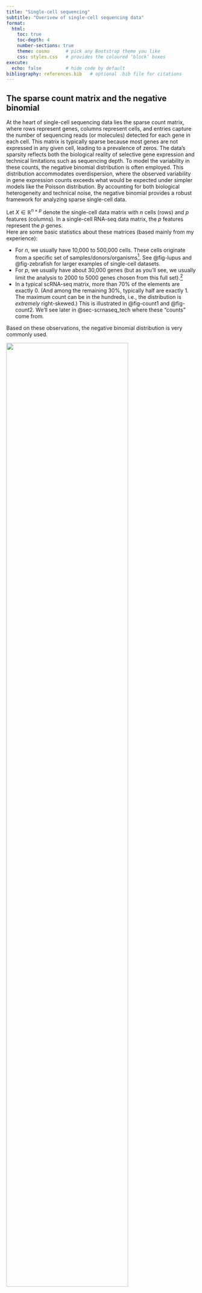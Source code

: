 ```yaml
---
title: "Single-cell sequencing"
subtitle: "Overivew of single-cell sequencing data"
format:
  html:
    toc: true
    toc-depth: 4
    number-sections: true
    theme: cosmo      # pick any Bootstrap theme you like
    css: styles.css   # provides the coloured ‘block’ boxes
execute:
  echo: false         # hide code by default
bibliography: references.bib   # optional .bib file for citations
---
```


## The sparse count matrix and the negative binomial

At the heart of single-cell sequencing data lies the sparse count matrix, where rows represent genes, columns represent cells, and entries capture the number of sequencing reads (or molecules) detected for each gene in each cell. This matrix is typically sparse because most genes are not expressed in any given cell, leading to a prevalence of zeros. The data's sparsity reflects both the biological reality of selective gene expression and technical limitations such as sequencing depth. To model the variability in these counts, the negative binomial distribution is often employed. This distribution accommodates overdispersion, where the observed variability in gene expression counts exceeds what would be expected under simpler models like the Poisson distribution. By accounting for both biological heterogeneity and technical noise, the negative binomial provides a robust framework for analyzing sparse single-cell data.

Let $X \in \mathbb{R}^{n\times p}$ denote the single-cell data matrix with $n$ cells (rows) and $p$ features (columns). In a single-cell RNA-seq data matrix, the $p$ features represent the $p$ genes.\
Here are some basic statistics about these matrices (based mainly from my experience):

-   For $n$, we usually have 10,000 to 500,000 cells. These cells originate from a specific set of samples/donors/organisms[^chapter2_sequencing-1]. See @fig-lupus and @fig-zebrafish for larger examples of single-cell datasets.\
-   For $p$, we usually have about 30,000 genes (but as you'll see, we usually limit the analysis to 2000 to 5000 genes chosen from this full set).[^chapter2_sequencing-2]\
-   In a typical scRNA-seq matrix, more than 70% of the elements are exactly 0. (And among the remaining 30%, typically half are exactly 1. The maximum count can be in the hundreds, i.e., the distribution is *extremely* right-skewed.) This is illustrated in @fig-count1 and @fig-count2. We'll see later in @sec-scrnaseq_tech where these "counts" come from.

[^chapter2_sequencing-1]: You can have a simple hierarchical model in your head -- each human donor contributes one (or more) tissue sample. Each tissue sample contains many cells.

[^chapter2_sequencing-2]: How many genes are there in the human body? This is not a well-defined questions. If you want to only ask about protein-coding genes, there's probably about 24,000 of them [@salzberg2018open]. However, most gene callers (such as CellRanger <https://www.10xgenomics.com/support/software/cell-ranger/latest>, which is what we usually use for 10x single-cell data) also label genes that don't translate. We'll talk about this in @sec-beyond_scrna.

Based on these observations, the negative binomial distribution is very commonly used.

:::: block
::: {layout-ncol="2"}
![](fig/chap2/count.png){width="80%"}

![](fig/chap2/nonzero_hist.png){width="23%"}
:::

Illustration of data from <https://satijalab.org/seurat/articles/pbmc3k_tutorial.html> showing a snippet of the count matrix (left) or percentage of cells with non-zero counts for each gene (right). [@satijalab_tutorial]
::::

The negative binomial (NB) distribution is a widely used model in single-cell RNA-seq analysis due to its ability to handle overdispersion, which is common in gene expression data. Overdispersion occurs when the variance of the data exceeds the mean, a phenomenon that cannot be captured by the Poisson distribution. The NB distribution introduces an additional parameter to model this extra variability, making it more flexible for single-cell data.

Let us focus on the count for cell $i$ and gene $j$, i.e., the value $X_{ij}$. The probability mass function (pmf) of the NB distribution for a random variable ( X\_{ij} ) is given by:

$$
P(X_{ij} = k) = \binom{k + r_j - 1}{k} p_{ij}^r (1 - p_{ij})^k, \quad k = 0, 1, 2, \ldots
$$ {#eq-nb_1}

where $r_j \> 0$ is the dispersion (or “overdispersion”) parameter and $p\_{ij} \in (0, 1)$ is the probability of success. This is the “standard” parameterization, mentioned in <https://en.wikipedia.org/wiki/Negative_binomial_distribution>. This specific parameterization is actually not very commonly used.

Alternatively, the NB distribution is most commonly parameterized in terms of the mean $\mu_{ij}$ and the dispersion parameter $r_j$, which is often preferred in single-cell analysis:

$$
\text{Mean: } \mu_{ij}, \quad \text{Variance: } \mu_{ij} + \frac{\mu_{ij}^2}{r_j} = \mu_{ij}\left(1 + \frac{\mu_{ij}}{r_j}\right).
$$ {#eq-nb_2}

(Compare these relations to the Poisson distribution, where both the mean and variance would be $\mu_{ij}$.)

To relate equation @eq-nb_1 to @eq-nb_2, observe that we can derive,

$$
\mu_{ij} = \frac{r_j (1 - p_{ij})}{p_{ij}}.
$$

We typically use a different overdispersion parameter $r_j$ for each gene $j \in \{1,\ldots,p\}$. Here, $r_j$ controls the degree of overdispersion. When $r_j \to \infty$, the variance approaches the mean, and the NB distribution converges to the Poisson distribution. For single-cell RNA-seq data, the introduction of $r_j$ allows the model to capture both the biological variability between cells and technical noise, making it robust to the sparse and overdispersed nature of gene expression data.

::: block2
**Why would genes even have different overdispersions?** We're assuming in most statistical models that: 1) genes are modeled as a negative binomial random variable, and 2) genes have different overdispersion parameters $r_j$. Why is this reasonable? Is there a biomolecular reason for this?

We draw upon @sarkar2021separating, explaining how the NB distribution is justified (both theoretically and empirically) for scRNA-seq data. After reading this paper, you'll see that the overdispersion originates from the “biological noise” (i.e., the Gamma distribution). This differs from gene to gene because gene expression is subject to many aspects: transcriptomic bursting, the proximity between the gene and the promoter, the mRNA stability and degradation, copy number variation, the cell cycle stage, etc.
:::

#### How do you estimate the overdispersion parameter in practice?

The easiest way is to use `MASS::glm.nb` in R. However, this is very noisy for single-cell data (see @rem-nb_tricky). Since we are estimate one dispersion parameter per gene, many methods use an Empirical Bayes framework to “smooth” the overdispersion parameters [@love2014moderated]. More sophisticated methods (such as SCTransform [@hafemeister2019normalization]) use the Bioconductor R package called `glmGamPoi`. Deep-learning methods simply incorporate estimating the dispersion parameter into the architecture and objective function, see scVI [@lopez2018deep].

Also, note that which we are assuming here that the overdispersion parameter $r_j$ is shared across all the cells for gene $j$, there are methods that also use different overdispersion parameters for different cell populations. See @chen2018umi or the `dispersion` parameter in scVI (see <https://docs.scvi-tools.org/en/stable/api/reference/scvi.model.SCVI.html#scvi.model.SCVI>). In general, using different overdispersion parameters for the same gene across different cell populations is not common, so my suggestion is to: 1) have a diagnostic in mind on how would you know if need to use different overdispersion parameters for the same gene, and then 2) try analyzing the genes where each gene only has one overdispersion parameter and see if you have enough concrete evidence that such a model was too simplistic.

::: block2
**Personal opinion: My preferred parameterization** The formulation @eq-nb_2 by far is the most common way people write the NB distribution. We typically call $r_j$ the "overdispersion" parameter, since the inclusion of $r_j$ in our modeling is typically to denote that there is more variance than a Poisson. I personally don't like it because I find it confusing that a larger $r_j$ denotes a distribution with smaller variance. Hence, I usually write the variance as $\mu_{ij}(1+\alpha_j \mu_{ij})$ (where $\alpha_j = 1/r_j$). This way, $\alpha_j = 0$ is a Poisson distribution. However, even though this makes more sense to me, it's not commonly used. (It's because this parameterization makes it confusing to work with the exponential-family distributions mathematically.)

The main takeaway is to always pay close attention to each paper's NB parameterization. You're looking for the mean-variance relation written somewhere in the paper to ensure you understand the author's notation.
:::

::: {#rem-nb_tricky .block2}
**What makes the negative binomial tricky** Let me use an analogy that is based on the more familiar coin toss. Suppose 30 people each are given a weighted coin where the probability of heads is $10^{-9}$ (basically, it's impossible to get a heads). Everyone coerce and agree to a secret number $N$, and everyone independently flips their own coin $N$ times and records the number of heads. I (the moderator) do not know $N$, but I get to see how many heads each person got during this experiment. My goal is to estimate $N$. What makes this problem very difficult?

If $N$ were 10, or 100, or maybe even 10,000, almost everyone would get 0 heads. That is, we cannot reliably estimate $N$ since the log-likelihood function is very flat. The issue is because count data has a finite resolution — 0 is always the smallest possible value, and 1 is always the second smallest value. Hence, unlike continuous values (which have “infinite resolution” in some sense), non-negative integers “lose” information the smaller the range is.
:::

Returning the negative binomials, consider a simple coding example:

::: block2
```         
set.seed(10)
mu <- 1
true_overdispersion <- 1000
true_size <- mu / (true_overdispersion - 1)
data <- stats::rnbinom(1e5, size = true_size, mu = mu)
overdispersion_vec <- exp(seq(log(1), log(1e7), length.out = 100))
log_likelihood <- sapply(overdispersion_vec, function(overdispersion) {
  size <- mu / (overdispersion - 1)
  sum(dnbinom(data, size = size, mu = mu, log = T))
})
hist(data,
     main = paste("% 0:", round(length(which(data == 0)) / length(data) * 100, 2),
                  "\nEmpirical mean:", round(mean(data), 2),
                  "\nEmpirical variance:", round(var(data), 2))
)
hist(data[data != 0])
plot(log10(overdispersion_vec), log_likelihood)
plot(log10(overdispersion_vec[-c(1:5)]), log_likelihood[-c(1:5)])
```
:::

::: block2
![(Left) Histogram of a dataset where the true mean is 1 and the overdispersion (i.e., $\alpha = 1/r$) is 1000, where almost all the values are 0. Almost 100% of the values are 0 among all 10,000 samples. (Right) The log-likelihood of the overdispersion parameter on the $\log_{10}$ scale.](fig/chap2/negbinom_example.png){#fig-negbinom_example width="100%" fig-align="center"}
:::

### Remembering that these cells come from donors/tissues!

The $n$ cells in our single-cell dataset originate from $m$ tissues/samples/donors/etc. That is, the cells are stratified (or hierarchically organized). Based on your scientific question of interest, this is a consideration you might want your analysis to take into account. In general, each of the $n$ cells in your single-cell dataset will have "metadata" (such as which sample the cell came from). See @fig-lupus and @fig-zebrafish as examples. We will see in @sec-de_cohort on how some methods explicitly take into account this "hierarchical" structure of the data. However, most methods that are intended for cell lines or genetically-controlled scenarios do not focus on this hierarchical structure (since all the cell-lines or organisms are nearly identical).

::: block
![982 individuals, from which roughly 1200 cells were sequenced from each (from the blood) to give rise to roughly $n=1.27$ million cells. [@yazar2022single]](fig/chap2/lupus.png){#fig-lupus width="100%" fig-align="center"}
:::

::: block
![1,223 zebrafish embryos, from which roughly 500 cells were sequenced from each to give rise to roughly $n=1.25$ million cells. [@saunders2023embryo]](fig/chap2/zebrafish.png){#fig-zebrafish width="100%" fig-align="center"}
:::

Typically, you can expect that the cells in a single-cell analysis come from one of three categories:

-   **Cell-lines** (In vitro): Cells grown in controlled laboratory conditions, such as HeLa or HEK293, typically on a petri dish, are commonly used for experiments requiring consistency and ease of manipulation. These cells are ideal for studying specific pathways or drug responses in a simplified system.

-   **Model organisms** (In vivo): Cells derived from model organisms (such as zebrafish, genetically engineered mice, yeast, specific plants, etc.) allow researchers to study conserved biological processes in a controlled, organismal context. These systems often provide genetic and developmental insights that are directly relevant to human biology.

-   **Humans** (In vivo): Cells from human tissues or blood samples provide direct insights into human biology, disease mechanisms, and patient-specific variability. They are often used in translational research to bridge findings from cell lines and model organisms to clinical applications.

Other categories, such as xenografts, organoids, and co-culture systems, also play critical roles in capturing specific aspects of cellular behavior and interactions.

## The role of normalization to adjust for sequencing depth

Normalization is a critical step in the analysis of single-cell sequencing data, addressing the technical variability introduced by differences in sequencing depth across cells. Sequencing depth refers to the total number of reads obtained for each cell, which can vary due to technical factors like library preparation or instrument sensitivity. Without normalization, cells with higher sequencing depth might appear to express more genes simply because of greater read coverage, not biological differences. Normalization methods aim to make gene expression counts comparable across cells by adjusting for these differences, ensuring that downstream analyses reflect true biological variation rather than technical artifacts. This step is foundational for accurate clustering, differential expression analysis, and other interpretative tasks in single-cell studies.

It has been known for a long time that when dealing with count data, proper normalization is foundational to properly doing meaningful inference. See [@risso2014normalization]. As we will see in [Chapter 3](chapter3_rna.qmd), sequencing technologies cannot control how many reads (i.e., "counts") are sequenced from each cell -- this depends on the biochemistry efficency. Also, larger cells typically have more reads (which is itself a confounder) [@maden2023challenges]. We will describe normalization in more detail in @sec-normalization.

## The typical workflow for any sc-seq data

We will now describe the common steps at the start of a single-cell sequencing computational workflow (i.e., the steps that happen after the data has been collected and been aggregated into a matrix). More details about the downstream steps will be discussed in detail in [Chapter 3](chapter3_rna.qmd). See [@luecken2019current; @heumos2023best] for fantastic tutorials on best practices (among many). I'll like to plug my own paper about best practices [@prater2024all].

::: block
![Abridged and typical workflow of a sc-seq dataset. [@luecken2019current]](fig/chap2/workflow.png){#fig-workflow width="100%" fig-align="center"}
:::

For additional reference: See <https://www.sc-best-practices.org/> and <https://www.bigbioinformatics.org/intro-to-scrnaseq>.

### (Optional) Ambient reads

(This step will make more sense once you know a bit about how scRNA-seq data is generated, see [Chapter 3](chapter3_rna.qmd).)

Ambient reads and doublets (see @fig-ambient) are common technical artifacts in single-cell sequencing data that can distort biological interpretations if left unaddressed. Ambient reads arise from background RNA that is captured during sequencing but does not originate from the cell being analyzed. These reads can falsely inflate gene expression levels, particularly for highly abundant transcripts. Detecting and mitigating these artifacts is an optional but valuable step in data preprocessing, as it improves the overall quality and biological relevance of downstream analyses.

::: block
![Cartoon illustrating either ambient RNA or doublets. From <https://www.10xgenomics.com/analysis-guides/introduction-to-ambient-rna-correction>.](fig/chap2/ambient.png){#fig-ambient width="100%" fig-align="center"}
:::

::: block3
**Input/Output.** The input to ambient detection is a count matrix $X\in \mathbb{Z}_+^{n\times p}$ for $n$ cells and $p$ features (i.e., genes), and the output is $X'\in \mathbb{Z}_+^{n'\times p}$ where $X'_{ij} \leq X_{ij}$ for all cell $i$ and feature $j$.
:::

### How to do this in practice

This is not always done in a standard analysis of 10x scRNA-seq data because the CellRanger pipeline does a pretty good job for you already by default. However, for certain finicky biological systems that deviate from the norm, you might purposely *not* use CellRanger's default ambient detection and doublet detection, and instead choose to manually perform your own so that you have more control. In that case, the main ambient RNA detection method I've seen used is SoupX [@young2020soupx].

### Cell filtering (or doublet detection) {#sec-cell_filtering}

Cell filtering is a crucial preprocessing step in single-cell sequencing analysis, aimed at removing low-quality or irrelevant cells to ensure reliable downstream analyses. During the sequencing process, some cells may produce insufficient data due to poor capture efficiency, leading to low gene counts or incomplete profiles. Additionally, some "cells" may actually be empty droplets or doublets. Doublets occur when two cells are captured together in the same droplet or well, leading to mixed gene expression profiles that do not represent any single cell. Filtering typically involves setting thresholds on metrics like the total number of detected genes, the fraction of mitochondrial gene reads (a marker of stressed or dying cells), and overall sequencing depth. By carefully selecting cells that meet quality standards, researchers can reduce noise, improve the robustness of analyses, and focus on biologically meaningful signals. This step helps ensure that the dataset represents a true and interpretable snapshot of cellular diversity.

(Typically, ambient RNA means you're trying to subtract "background" counts from your scRNA-seq matrix. The number of cells remains the same. In contrast, cell filtering is removing cells, typically geared to target cells deemed to be empty droplets or doublets.)

::: block3
**Input/Output.** The input to cell filtering is a count matrix $X\in \mathbb{Z}_+^{n\times p}$ for $n$ cells and $p$ genes, and the output is $X'\in \mathbb{Z}_+^{n'\times p}$ where $n' \leq n$, whose rows are a strict subset of those in $X$.
:::

### How to do this in practice

This is commonly using the `subset` function in R, where we commonly filter based on `nFeature_RNA` (i.e., the number of genes that are expressed in a cell) and `percent.mt` (i.e., the fraction of counts that are originating from mitochondrial genes). The latter is usually computed using `Seurat::PercentageFeatureSet`[^chapter2_sequencing-3]. See @fig-filtering for an illustration. There is no commonly used threshold for these filters, but it typically depends on removing the extreme quantiles in your dataset. If this simple filter isn't sophisticated enough to detect doublets (and you have good biological/technical reasons to suspect doublets, typically due to either the cell isolation or droplet formulation step), the doublet detection method I've seen used is DoubletFinder [@mcginnis2019doubletfinder].

[^chapter2_sequencing-3]: Typically, the feature selection step doesn't use the normalized matrix even though normalization happens before feature selection. See <https://github.com/satijalab/seurat/blob/ece572a/R/preprocessing.R#L3995>. This is because it's preferable to normalize using *all* the reads, even from genes you don't actually include in your analysis.

**Note**: In `Seurat`, the cells are denoted as *columns* and features (such as genes) as *rows*. This is the transpose of the typical statistical notation.

::: block
![The filtering in the Seurat tutorial dataset goes from 2700 cells to 2638 cells. See the tutorial in <https://satijalab.org/seurat/articles/pbmc3k_tutorial.html>.](fig/chap2/filtering.png){#fig-filtering width="100%" fig-align="center"}
:::

We usually filter based on `nFeature_RNA` because cells with too few genes are potentially deemed as empty droplets, and cells with too many genes are potentially deemed as doublets. High percentage of gene expression from mitochondrial genes is typically an indicator of poor sample quality[^chapter2_sequencing-4].

[^chapter2_sequencing-4]: See <https://en.wikipedia.org/wiki/Low-rank_approximation>.

### A brief note on other approaches

See [@xi2021benchmarking] for a benchmarking of doublet detection methods.

### Normalization {#sec-normalization}

Normalization is a key step in single-cell sequencing analysis, designed to adjust raw data so that gene expression measurements are comparable across cells. Variability in sequencing depth and technical artifacts can cause discrepancies in the total number of reads captured per cell, making raw counts unsuitable for direct comparison. Normalization methods address this by scaling or transforming the data to account for these differences, ensuring that observed expression levels more accurately reflect true biological variation. Approaches can range from simple scaling based on total counts to more sophisticated strategies that model the underlying distribution of the data. Normalization not only improves the accuracy of downstream analyses, such as clustering and differential expression, but also enhances the interpretability of results by reducing technical noise.

Typically, the normalization has the following form:

$$
X_{ij} \leftarrow \log\Big(\frac{10,000 \cdot X_{ij}}{\sum_{j'=1}^{p}X_{ij'}}+1
\Big).
$$ {#eq-normalization}

The fraction $X_{ij}/\sum_{j'=1}^{p}X_{ij'}$ allows us to model the *relative proportions* (instead of absolute counts) of gene expression in each cell. The $\log(\cdot)$ is to handle the right-skewed nature of the data (since an entry of $X_{ij}$ is still 0 even after computing the fraction, and taking a fraction doesn't adjust for the skewed nature by itself). The $+1$ is handle the fact that we cannot take $\log(0)$. The only arbitrary thing in the factor of 10,000 -- it's simply for convenience to scale all the values (remember, $\log(AB) = \log(A) + \log(B)$, so essentially, this normalization is shifting all the fractions up by $\log(10,000)$). The number of 10,000 (or sometimes 1 million) became commonplace because we can now interpret the number $10,000 \cdot (X_{ij}/\sum_{j'=1}^{p}X_{ij'})$ as the hypothetical number of counts we would've gotten in cell $i$ for gene $j$ if the sequencing depth of cell $i$ were 10,000.

### How to do this in practice

See the `Seurat::LogNormalize` function, illustrated in @fig-normalize.

::: block
![The normalization step in the Seurat tutorial. See the tutorial in <https://satijalab.org/seurat/articles/pbmc3k_tutorial.html>.](fig/chap2/normalize.png){#fig-normalize width="100%" fig-align="center"}
:::

::: block3
**Input/Output.** The input to normalization is a count matrix $X\in \mathbb{Z}_+^{n\times p}$ for $n$ cells and $p$ features (i.e., genes), and the output is $X'\in \mathbb{R}^{n\times p}$.
:::

### A brief note on other approaches

There's actually a lot of normalization methods since normalizing count data has existed ever since bulk-sequencing. However, three notable mentions are: SCTransform [@hafemeister2019normalization] which uses a NB GLM model to normalize data and GLM-PCA [@townes2019feature] which uses a GLM matrix factorization to adjust for sequencing depth, where both methods use adjust using the observed sequencing depth for each cell. Deep-learning methods like scVI [@lopez2018deep] include the library size as a latent variable to be estimated itself. See [@lause2021analytic; @ahlmann2023comparison] for benchmarkings.

::: block2
**Remark (Personal opinion: The log-transformation and lack of the negative binomial).** It is well documented that this log-normalization is not best -- see [@townes2019feature] and [@hafemeister2019normalization] for in-depth discussions. The issues stem from "discrete-ness" of the log transformation. However, surprisingly, as shown in papers such as [@ahlmann2023comparison], the log-transformation is actually quite robust.
:::

### Feature selection

Feature selection is a critical step in single-cell sequencing analysis that focuses on identifying the most informative genes for downstream analyses. Single-cell datasets often include thousands of genes, many of which may be uninformative due to low variability or consistent expression across all cells. By narrowing the focus to a subset of highly variable genes (HVGs), feature selection reduces noise, enhances computational efficiency, and highlights the genes most likely to drive biological differences. These selected features are used in clustering, dimensionality reduction, and other tasks where capturing meaningful variation is essential. Effective feature selection ensures that the resulting analyses are both interpretable and biologically relevant.

::: block3
**Input/Output.** The input to feature selection is a count matrix $X\in \mathbb{Z}_+^{n\times p}$ for $n$ cells and $p$ features (i.e., genes)[^chapter2_sequencing-5], and the output is $X'\in \mathbb{R}^{n\times p'}$ where $p' \leq p$, whose columns are a strict subset of those in $X$.
:::

[^chapter2_sequencing-5]: Typically, the feature selection step doesn't use the normalized matrix even though normalization happens before feature selection. See <https://github.com/satijalab/seurat/blob/ece572a/R/preprocessing.R#L3995>. This is because it's preferable to normalize using *all* the reads, even from genes you don't actually include in your analysis.

### The standard procedure: Variance Stabilizing Transformation

The `vst` (variance stabilizing transformation) procedure is a commonly used method in single-cell RNA-seq analysis for identifying highly variable genes. It is designed to account for the relationship between a gene's mean expression and its variability, ensuring that variability is measured in a way that is independent of mean expression levels. The procedure involves the following steps:

1.  **Fitting the Mean-Variance Relationship**:

First, the relationship between the log-transformed variance and log-transformed mean of gene expression values is modeled using local polynomial regression, commonly referred to as `loess`. This step captures the expected variance for a given mean expression level. Let $\mu_j$ denote the mean expression of gene $j$ and $\sigma_j^2$ its variance. The `loess` fit provides the expected variance, $\hat{\sigma}_j^2$, as a smooth function of $\log(\mu_j)$.

2.  **Standardizing Gene Expression Values**:

The observed expression values for each gene are then standardized to account for the expected variance: $$
Z_{ij} = \frac{X_{ij} - \mu_j}{\sqrt{\hat{\sigma}_j^2}},
$$ where $X_{ij}$ is the observed expression value for gene $j$ in cell $i$, $\mu_j$ is the observed mean for gene $j$, and $\hat{\sigma}_j^2$ is the expected variance given by the fitted `loess` line. This standardization ensures that variability is measured relative to what is expected for genes with similar mean expression levels.

3.  **Clipping and Variance Calculation**: To prevent outliers from dominating the analysis, the standardized values $Z_{ij}$ are clipped to a maximum value, determined by a parameter such as `clip.max`. The variance of each gene is then calculated based on the clipped standardized values. Genes with the highest variance are selected as highly variable and prioritized for downstream analyses, such as clustering and trajectory inference.

This procedure addresses the inherent bias where genes with higher mean expression tend to exhibit greater variance, even if this variance is not biologically meaningful. By standardizing variability against the expected mean-variance relationship, the `vst` method provides a robust approach to identifying genes that truly capture biological heterogeneity across cells.

::: block2
**Remark (Feature selection, agnostic of the rest of the analysis).** For the statistical students, feature selection might seem a bit odd. After all, we're selecting the genes to use in our analysis (again, typically about 2000 genes among 30,000 genes) *before* we do any other modeling. This is unlike the Lasso, where the feature selection is done *while* we're doing a downstream task (i.e., regression in this case).

In a scRNA-seq analysis, we typically use the HVGs upfront, and use only these genes for all remaining downstream analyses. This is mainly for pragmatic reasons -- most genes are 0's in almost all the cells, so there's no need to involve these genes in any of our downstream analysis.
:::

### How to do this in practice

See the `Seurat::FindVariableFeatures` function, illustrated in @fig-vst-selection.

::: block
![The feature selection step in the Seurat tutorial, which selects the highly variable 2000 genes (from the 13,714 genes sequenced). See the tutorial in <https://satijalab.org/seurat/articles/pbmc3k_tutorial.html>.](fig/chap2/vst-selection.png){#fig-vst-selection width="100%" fig-align="center"}
:::

### A brief note on other approaches

See [@zhao2024systematic] for an overview of feature selection methods. This is a interesting statistical modeling question in the sense that the goal for these methods is often how to distinguish between "technical variance" (i.e., variation attributed to sequencing depth) from "biological variance" (i.e., if a gene has different expressions across cells in the tissue).

### (Optional) Imputation {#sec-imputation}

Imputation refers to methods used to infer missing or undetected values in single-cell sequencing data, particularly addressing the zeros that dominate scRNA-seq datasets. Early in the development of single-cell technologies, these zeros were often attributed to "dropouts," where lowly expressed genes failed to be captured due to technical limitations. Zero-inflated models were developed to distinguish between "true" biological zeros -- where a gene is genuinely not expressed -- and dropout zeros, filling in the latter to provide a more complete representation of gene expression. However, with advancements like unique molecular identifiers (UMIs), scRNA-seq data have become more reliable and less prone to dropout artifacts. As a result, the need for imputation has diminished, and modern workflows often bypass it entirely, favoring raw or minimally processed data that more accurately reflect true biological variation. Imputation remains an optional step, typically reserved for specific analyses where reconstructing missing data is critical. See [@hou2020systematic] for a review of many methods in this category.

See [@kharchenko2014bayesian] for the landmark paper that originally discussed dropouts. However, see @rem-zero-inflation for why these "dropouts" are no longer common to worry about in your single-cell analysis.

### How to do this in practice

I've see MAGIC (Markov Affinity-based Graph Imputation of Cells) [@van2018recovering] used quite often, if there's a data imputation being performed. This method imputes missing gene expression values by leveraging similarities among cells using a graph-based approach. MAGIC constructs a nearest-neighbor graph where cells are nodes, and edges represent biological similarity. Through data diffusion, information is shared across similar cells to denoise and recover underlying gene expression patterns. See @fig-magic.

::: block
![Schematic of the MAGIC method [@van2018recovering].](fig/chap2/magic.png){#fig-magic width="100%" fig-align="center"}
:::

### Dimension reduction

Dimension reduction, particularly methods like Principal Component Analysis (PCA) and Singular Value Decomposition (SVD), serves as a cornerstone in single-cell sequencing analysis. The primary goal is twofold: first, to obtain a low-dimensional representation of the data, which is critical for visualizing complex datasets and enabling computationally efficient downstream analyses such as clustering and trajectory inference. By condensing thousands of genes into a smaller number of principal components, researchers can focus on the dominant patterns of variation that drive biological differences. Second, dimension reduction helps denoise the data by filtering out technical noise and minor variations that are less biologically relevant. This makes the resulting analysis more robust and interpretable, allowing researchers to capture meaningful cellular heterogeneity while mitigating the impact of sparsity and noise inherent to single-cell datasets.

::: block3
**Input/Output.** The input to dimension reduction is a matrix $X\in \mathbb{R}^{n\times p}$ for $n$ cells and $p$ features (i.e., genes). The output is $Z \in \mathbb{R}^{n\times k}$ where $k \ll p$ (where there are $k$ latent dimensions, typically between 5 to 50). We call $Z$ the score matrix. Most dimension reduction (typically only linear ones -- i.e., ones based on a matrix factorization) also return: (1) gene loading matrix $W \in \mathbb{R}^{p \times k}$, and (2) "denoised" matrix $X'\in \mathbb{R}^{n\times p}$, which is some form of $X' = ZW^\top$.
:::

### The standard procedure: PCA

Principal Component Analysis (PCA) is a dimensionality reduction technique widely used in single-cell RNA-seq analysis to simplify complex datasets while retaining the most important patterns of variation. By transforming high-dimensional gene expression data into a smaller set of principal components, PCA captures the dominant trends in the data, such as differences between cell types or states. This reduced representation helps to mitigate the noise and sparsity inherent in single-cell data, making downstream tasks like clustering, trajectory inference, and visualization more efficient and interpretable. PCA serves as a foundational step in many single-cell workflows, offering both computational efficiency and biological insight.

::: block
![Illustration of the PCA of a $p=2$-dimensional dataset reduced to one dimension ($K=1$). (Left) Showing the maximization or minimization perspective of PCA.](fig/chap2/pca-illustration1.png){#fig-pca-illustration1 width="100%" fig-align="center"}
:::

::: block
![Showing how to interpret PCA as a matrix approximation. Here, the "component" is $\hat{W}$, and the "loading" is $\hat{Z}=X\hat{W}$.](fig/chap2/pca-illustration2.png){#fig-pca-illustration2 width="100%" fig-align="center"}
:::

I'll describe the PCA in a bit more detail here since it's can be a bit confusing.

::: block
**Theorem (Equivalent formulations of PCA).** Let $X \in \mathbb{R}^{n\times p}$ be a centered matrix ( i.e., $\overline{X}_{\cdot j} = 0$ for all $j\in\{1,\ldots,p\}$) and $K$ be a pre-chosen latent dimensionality (such that $k \ll p$). Let $\hat{\Sigma} = X^\top X/n$ denote the empircial covariance matrix.

The following four estimated embeddings $\hat{Z} \in \mathbb{R}^{n\times k}$ are "equivalent."

1.  **Maximization of information captured by the covariance** (shown in @fig-pca-illustration1 (left)): Define $\hat{Z} = X\hat{W}$ where $$
    \hat{W} = \argmax_{W \in \mathbb{R}^{p\times K}}\tr\Big(W^\top \hat{\Sigma} W\Big),
    \quad \text{such that} \quad W^\top W = I_K.
    $$ {#eq-pca-maximize_variance}

2.  **Minimization of reconstruction error (via squared Euclidean loss)** (shown in @fig-pca-illustration1 (left)): Define $\hat{Z} = X \hat{W}$ where $$
    \hat{W} = \argmin_{W \in \mathbb{R}^{p\times K}}\frac{1}{n}\sum_{i=1}^{n}\Big\|X_{i\cdot} - WW^\top X_{i\cdot}\Big\|^2_F
    \quad \text{such that} \quad W^\top W = I_K.
    $$ {#eq-pca-minimize_reconstruction}

3.  **Low-rank approximation of the interpoint distances (via squared Euclidean distances)**: Let $D_X \in \mathbb{R}^{n\times n}_+$ denote the matrix of squared Euclidean distances among all $n$ samples in $X$, i.e., $[D_X]_{i_1,i_2} = \|X_{i_1,\cdot} - X_{i_2,\cdot}\|^2_F$ for all $i_1,i_2 \in \{1,\ldots,n\}$. (This is a function of $X$.) Then, construct $\hat{Z}=X\hat{W}$ where $$
    \hat{W} = \argmin_{W \in \mathbb{R}^{p\times K}} \sum_{i_1,i_2 \in \{1,\ldots,n\}}  \big[D_X\big]_{i_1,i_2} - \big[D_{XW}\big]_{i_1,i_2} \quad \text{such that} \quad W^\top W = I_K,
    $$ {#eq-pca-estimator_interpoint} and $D_{XW}  \in \mathbb{R}^{n\times n}_+$ is the matrix of squared Euclidean distances constructed from $XW$.
:::

Notice that Formulation #3 is simply the sum of differences (not squared) since projections are non-expansive, so the interpoint Euclidean distances necessarily decrease. We are not accurately describing the identifiability conditions above to formalize what "equivalence" technically means.

Some remarks:

-   **Relation to eigen-decompositions**: PCA is fundamentally tied to eigen-decompositions due to the Low-Rank Approximation theorem[^chapter2_sequencing-6] (more formally, the Eckart-Young-Mirsky theorem). Specifically, $\hat{W}$ is the eigenvalues of $\hat{\Sigma}$, the covariance matrix. See @fig-pca-illustration2 (right).

[^chapter2_sequencing-6]: See <https://en.wikipedia.org/wiki/Low-rank_approximation>.

(If you are familiar with how to manipulate eigen-decompositions, you can convince yourself that Formulation 2 is most directly related to the Low-Rank Approximation.)

-   **Interpretation of Formulation #1**: In Formulation 1, we want to project the data $X$ onto a lower-dimensional subspace defined by $\hat{W}$ such the low-dimensional data $\hat{Z}$ has as much variance as possible. This is by far the most common explanation of PCA. Part of its appeal is that it's easy to explain what the "population model's target quantity" is through this interpretation, but 1) it requires you to intrinsically understand why preserving covariance is something useful when we're more interested in about the cells themselves, and 2) does not give insight to the more popular extensions of PCA.

**Adjustable aspects to obtain other dimension-reduction methods**: 1) Choosing a more suitable estimate of the population covariance $\Sigma = \mathbb{E}[X^\top X]/n$ (or its correlation counterpart), or 2) enforcing additional structure (such as sparsity) onto the columns of $\hat{W}$.

-   **Interpretation of Formulation #2**: In Formulation 2, we want to project the data $X$ onto a lower-dimensional subspace defined by $\hat{W}$ such that the ambient-dimensional data is as close to the original data as possible (i.e., the projection "disturbs" the data the least). This interpretation reveals that PCA is trying to find the subspace that "distorts" each cell's expression the least. While this won't be used to motivate more modern embedding methods, it 1) offers a formal relation between PCA and matrix denoising, and 2) is the motivation for autoencoders later on.

**Adjustable aspects to obtain other dimension-reduction methods**: 1) How to measure the "error" between each cell's expression and its reconstructed expression, 2) how this reconstruction is constructed given a cell's low-dimensional representation?

-   **Interpretation of Formulation #3**: In Formulation 3, we conceptually think about the cells' interpoint distances (i.e., the distances between any two pairs of cells). Then, we want to project the data $X$ onto a lower-dimensional subspace defined by $\hat{W}$ such the low-dimensional data $\hat{Z}$ preserves the distances between any two pairs of cells as much as possible. This perspective is perhaps the most intuitive, and also most revealing on the shortcomings of PCA. PCA is choosing to preserve the pairwise distances in a very specific fashion, via the squared Euclidean distances. There are a two aspects that reveal the deficiency of PCA:

1.  PCA is trying to preserve the *squared* Euclidean distance, so it's going to put most of its attention on pairs of points that are very far away from one another.
2.  We consider *all* pairs of points.

These two aspects combined yield the qualitative statement that "PCA favors a global embedding that preserve far-away points".[^chapter2_sequencing-7] In some sense, this is the exact opposite of what we want -- qualitatively, we probably care more about getting the relative distances of each points and its immediate/local neighbors (so we can accurately see the subtle shifts in cells, as in trajectory inference).

[^chapter2_sequencing-7]: Sometimes, people use the word "overcrowding" to refer to the fact that embedding methods might collapse nearby points too aggressively.

**Adjustable aspects to obtain other dimension-reduction methods**: 1) How we're measuring distance in $X$ or in $Z$ we're using (perhaps using a distance that adapts to the geometry of the data), 2) how to measure the "distortion" in the pairwise distances, 3) which pairs of cells do we care about preserving their distances?

-   **References for the proofs**: Relating one and two is mainly an exercise in matrix algebra. To show that Formulation #3 is also PCA, see Theorem 14.4.1 in [@kent1979multivariate].

::: block2
**Remark (The words we use to call the columns of** $\hat{W}$ after doing a linear-dimension reduction method like PCA). Note that $\hat{W}$ is a $p$-by-$K$ matrix. That is, each column of $\hat{W}$ has one number for each feature (i.e., gene). We typically call each column one of a few things: "gene program" or "pathway" (both more biology-facing) or "eigen-gene" or "topic" (both more statistics-facing). Regardless, these words is to denote that each column of $\hat{W}$ denotes a set of genes that work together, based on the magnitude and sign that feature has in this column.
:::

### How to do this in practice

See the `Seurat::RunPCA` function, illustrated in @fig-pca. The resulting visualization is shown in @fig-pca-fig.

::: block
![The PCA step. See the tutorial in <https://satijalab.org/seurat/articles/pbmc3k_tutorial.html>.](fig/chap2/pca.png){#fig-pca width="100%" fig-align="center"}
:::

::: block
![Using the `Seurat::DimPlot(pbmc, reduction = "pca")` function to visualize the first two PCs. See the tutorial in <https://satijalab.org/seurat/articles/pbmc3k_tutorial.html>.](fig/chap2/pca-fig.png){#fig-pca-fig width="100%" fig-align="center"}
:::

### A brief note on other approaches

The distinction between "imputation" and "dimension reduction" gets murky because 1) computationally, many imputation methods rely on a dimension reduction, and 2) statistically, due to the low-rank approximation property of PCA, you can interpret many dimension reductions methods as an imputation method. When I say that "imputation is optional," what I really mean is that modeling zero-inflation is typically optional.

Reviews of imputation methods such as [@hou2020systematic] contain overview of dimension-reduction methods. eSVD [@lin2023esvd] and GLM-PCA [@townes2019feature] are dimension reduction methods that leverage the fact that the NB is in the exponential family (among many). FastTopics [@carbonetto2021non] is a popular non-negative matrix factorization method (among many) for modeling single-cell data. (We won't have time to discuss non-negative matrix factorization in this course.) All these mentioned methods are able to perform normalization with dimension reduction simultaneously. Also, dimension-reductions are commonly folded into a method that aims to do multiple tasks simultaneously (for example, see scINSIGHT [@qian2022scinsight], among many examples). See [@ghojogh2021factor] for a massive review of common dimension-reduction frameworks.

However, by far the most popular method nowadays is using VAEs, since it is easy to combine dimension reduction with other downstream tasks. We'll discuss VAEs in more detail in @sec-vae.

::: block2
**Remark (Personal opinion: Considerations for picking an appropriate dimension-reduction method).** The categorizations of "linear" vs. "non-linear" is a bit blurry. Personally, I would call methods like eSVD [@lin2023esvd] and GLM-PCA [@townes2019feature] as "linear" (in addition to PCA and fastTopics [@carbonetto2021non]) since you estimate a matrix factorization and there's a fixed transformation that relates the observed count $X_{ij}$ to the inner product between a cell's latent vector $Z_{i,\cdot}$ and a gene's latent vector $W_{j,\cdot}$.

Typically, people refer to non-linear dimension reductions as methods that do not use a matrix factorization (think of diffusion maps [@haghverdi2015diffusion] or deep-learning methods [@lopez2018deep]). Since non-linear methods can capture more complex relations than linear methods, what are some considerations you should make to pick a particular method?

-   **Mean-variance relation**: PCA is intimately connected to modeling the data with constant Gaussian noise (i.e., every entry of $X_{ij}$ is observed with the same amount of Gaussian error [@tipping1999probabilistic]. However, you might want to use a method where you expect the amount of variability in the data increases as the mean increases (such as a Poisson distribution). See [@lin2022esvd] for more details.
-   **Gene programs**: Methods that do not use a matrix factorization often do not give you a built-in way to interpret collections of genes. In contrast, after using a matrix factorization approach like PCA, you can interpret how genes are coordinating through the estimated matrix $\hat{W}$.
-   **"Distance" between cells**: As you saw in Formulation #3 @eq-pca-estimator_interpoint, PCA cares about the *Euclidean* distance between any two cells. Sometimes, such as in a diffusion map (see Palantir for instance [@setty2019characterization]), you have in mind a more appropriate way to measure how "different" two cells are.

(Notice that by itself, the fact that "non-linear methods can capture non-linear structure" is not really a good enough reason to use a non-linear method. This is because this statement itself is somewhat vacuous. By the low-rank approximation theorem (<https://en.wikipedia.org/wiki/Low-rank_approximation>), as long as you use enough latent dimensions, any linear method can also capture non-linear structures. The only advantage of non-linear methods in this setting is that the non-linear method can represent this non-linear structure with "less numbers" (i.e., an information-compression perspective).)

In general, there is *never* a "strictly better" option. Every reasonable method has its own niche on what kind of {technology, experiment, data, biological-question} setting it outshines other competitors. Your job as a thoughtful researcher is to: 1) understand the conceptual differences between all these methods, and 2) have a concrete strategy on how you would make an informed decision on which method you want to apply.
:::

### Batch correction/Covariate adjustment {#sec-batch_correction}

Batch correction is a vital step in single-cell sequencing analysis that addresses technical variability introduced by differences in experimental conditions, such as processing time, reagent batches, or sequencing runs. These batch effects can obscure true biological signals and create artificial differences between groups of cells. Batch correction methods aim to align data from different batches while preserving meaningful biological variation. Techniques range from simple scaling adjustments to advanced algorithms that model batch effects explicitly. As single-cell studies increasingly combine datasets from multiple experiments or institutions, effective batch correction ensures that comparisons and integrative analyses reflect biological reality rather than technical artifacts. See @fig-batch1 for an illustration of this.

We will talk about this a bit more when we discuss integration methods for cell-type labeling @sec-celltype_labeling.

:::: block
::: {layout-ncol="3"}
![](fig/chap2/batch1.png){width="100%"}

![](fig/chap2/batch2.png){width="100%"}

![](fig/chap2/batch3.png){width="100%"}
:::

Illustration of what the goal of batch correction is. All these are UMAPs (see @sec-visualization). The top row colors cells by their batch, and the bottom row colors cells by cell type. (Left) Original data showing batch effects. (Middle) Intermediate processing. (Right) The batch-corrected data. [@tran2020benchmark]
::::

::: block3
**Input/Output.** The input to batch correction is (1) either the normalized matrix $X \in \mathbb{R}^{n\times p}$ or the score matrix $Z \in \mathbb{R}^{n\times k}$ and (2) an categorical vector $C \in \{1,\ldots,B\}^n$ which denotes which cell belongs to which batch. (Certain batch correction methods might require more information.) In a literal sense, both $X$ and $Z$ are technically row-wise concatenations of many datasets.
:::

If the input is a normalized matrix, the output is a batch-corrected normalized matrix $X'   \in \mathbb{R}^{n\times p}$. If the input is a score matrix $Z$, the output is a batch-corrected score matrix $Z'   \in \mathbb{R}^{n\times k}$.

::: block
**Remark (What makes this task statistically possible?).** There are many sources of "noise" (i.e., things unrelated to the biology we're trying to study) in a single-cell dataset.

1.  **Sequencing noise**: This comes from the fact that we "randomly" get counts from each cell, and we can't control how effective each cell is at producing counts. We can think of this as "mean-zero, i.i.d. across all cells" in some sense.
2.  **Batch noise**: This is the "noise" that originates from a particular batch. It is probably more statistically appropriate to think of this as a "bias," because it is *not* mean-zero. Instead, we conceptually think of this as a shift occurring to all the cells in a batch more-or-less uniformly (but could impact different genes differently).
3.  **Biological confounding noise**: Say you want to study how lung tissue changes during aging, but some of your tissue samples come from donors who smoke. The aging biological signature you're hoping to find would likely be confounded by a smoking signature. This "noise" is also not mean-zero, and it could be different across different cell types. However, given a cell type, this biological confounding effect should be the same across batches. (The trouble is that you might not be aware of all the confounders during an analysis.)

Hence, it is possible to "remove" batch effects because: 1) it's a constant "shift" for all the cells in the same batch, and 2) we always know the "batches," since it is purely an artifact of how data is generated. Most batch-correction papers are statistically motivated, but do not have formal theoretical properties. This is primarily due to the fact that in practice, it's *very* hard to know how to model a batch effect rigorously. However, there are a few papers that try to leverage this intuition formally in a statistical framework, see [@ma2024principled].
:::

::: block2
**Remark (The term "batch" is very overloaded).** There are many steps during a single-cell analysis (see [Chapter 3](chapter3_rna.qmd)). These are some of the things a "batch" could refer to: 1) cells processed together during droplet/gem formation, 2) cells processed during during PCR amplification, 3) cells processed together during sequencing (this is most common usage of the word "batch"), 4) cells processed using different protocols, 5) cells processed by different labs, 6) cells of different donors/organisms, among many more. (The first three steps are similar in "resolution," but the last three are more "coarse" in how a batch is defined.)

*Technically*, the statistical logic of most batch-correction methods isn't suitable for trying to align cells from different donors/organisms since in this setting, the "batches" are based on biology, not a technical artifact. For example, the differences between cells from two donors could be much more complicated than simply cells in two different sequencing batches.

In general, be sure to discuss with the people who generated the data (who likely will have a lot more experience on what technical artifacts are worth worrying about) on how to think about batch effects.
:::

### What's the difference between "batch-correcting" and "adjusting for covariates"?

Technically, there are some batch-correction methods whose premise is to treat each batch as simply a covariate to be adjusted for. The primary example is COMBAT [@zhang2020combat]. However, most batch-correction methods do not do this. There is no formal reason why. I personally feel it's because batch effects is such a critical bottleneck for almost every single-cell analysis that it's imperative to use a method that is as (sensibly) flexible as possible. See my remark later in @rem-batch. See [@tran2020benchmark; @luecken2022benchmarking] for benchmarking multiple batch correction methods.

### A typical choice: Harmony

Harmony [@korsunsky2019fast] is one of the most commonly used methods to integrate single-cell datasets from different experiments, technologies, or biological conditions into a shared low-dimensional embedding. The method begins with a principal component analysis (PCA) embedding and iteratively adjusts it to remove batch effects while preserving biological variation. Harmony groups cells into clusters using soft clustering, which assigns cells probabilistically to multiple clusters. These clusters account for technical and biological differences while capturing shared cell types and states. Correction factors are then computed for each cluster and applied to individual cells, ensuring that the final embedding reflects intrinsic cellular phenotypes without being confounded by dataset-specific biases. See @fig-harmony.

::: block
![Schematic of the Harmony [@korsunsky2019fast].](fig/chap2/harmony.png){#fig-harmony width="100%" fig-align="center"}
:::

### How to do this in practice

There is no standardize default for batch correction. The usual practice is to: 1) decide upfront (with your collaborators) on how you would deem what is a "successful" batch correction. This usually involves understanding the data generation protocol and the biology question of interest. This will involve a blend of biological logic (i.e., statements that should be true, given the biological context), qualitative evaluations (i.e., based on plots), and numerical metrics (i.e., based on some score where you decide upfront how the score relates to a desirable batch correction). Then, 2) you try many batch correction methods[^chapter2_sequencing-8].

[^chapter2_sequencing-8]: See Seurat's recommendation in <https://satijalab.org/seurat/articles/seurat5_integration>.

::: {#rem-batch .block}
**Remark (Personal opinion: Batch correction is single-handedly the most precarious step in almost every analysis).** While a cautious statistician might be doubtful for "cherry-picking" a good batch-correction method, the reality is that there is no guaranteed procedure to always work. This is because there are so many types of "batches," and the underlying data generation pipeline, technology, and biology differs from lab to lab. Also, doing a "bad" batch correction is extremely detrimental. Unlike many other steps in a single-cell analysis where most choices of how to perform a step are "reasonable" (but some methods might have slightly better power or slightly more robust), a bad batch correction can single-handedly invalidate almost all other aspects of a single-cell analysis regardless of how sophisticated those methods are.

Also: batch correction is limited by the experimental design. No "real" way to validate this if you're only given datasets -- the validations need to be decided during the planning of the experimental design. For example, if you are studying cancer, and you put all the cancer donors' cells in one batch and all the healthy donors' cells in another batch, then you have no ability to disentangle the batch effects from the biological effect.

To aid validation of batch correction, a common experimental design is to put one reference tissue (where it's possible to obtain many samples from this one tissue) in every sequencing batch.
:::

### Visualization {#sec-visualization}

Visualization is a key step in single-cell sequencing analysis, offering a way to explore and interpret complex datasets intuitively. One of the most popular visualization techniques is Uniform Manifold Approximation and Projection (UMAP), which creates a low-dimensional embedding designed to preserve local and global structure in the data. UMAP is particularly effective for capturing non-linear relationships and revealing clusters of similar cells, making it a powerful tool for visualizing cellular heterogeneity. However, UMAP coordinates are less reliable than those obtained through methods like PCA for quantitative analysis. Unlike PCA, which is grounded in linear transformations and retains a direct link to the original data, UMAP embeddings are highly dependent on parameter choices and random initializations, making them less reproducible. Despite these limitations, UMAP excels as a visualization tool, helping researchers intuitively explore relationships between cells and identify patterns that guide deeper analyses.

::: block3
**Input/Output.** The input to visualization is typically the score matrix $Z\in \mathbb{R}^{n\times k}$ for $n$ cells and $k$ latent dimensions, and the output is matrix with $n$ cells and 2 (sometimes 3) columns, where the visualization is literally plotting the values in the first column against the second column as a scatterplot.
:::

### The standard procedure: UMAP

Uniform Manifold Approximation and Projection (UMAP) [@becht2019dimensionality] is a dimensionality reduction technique designed to capture both local and global structure in high-dimensional data. UMAP builds on principles of manifold learning, aiming to preserve the topology of the original data in a lower-dimensional space.

1.  **Constructing the high-dimensional graph**: UMAP begins by modeling the local neighborhood relationships in the high-dimensional space:

-   For each data point $i$, a probability distribution $p_{ij}$ is constructed over its neighbors $j$ based on distances, typically using a kernel function.
-   The resulting graph captures the high-dimensional structure of the data.

2.  **Optimizing the low-dimensional embedding**: In the low-dimensional space, UMAP aims to construct a graph with similar relationships. It models pairwise probabilities $q_{ij}$ for the low-dimensional embedding using a smooth, differentiable cost function: $$
    C = \sum_{i,j} \left( - p_{ij} \log q_{ij} - (1 - p_{ij}) \log (1 - q_{ij}) \right).
    $$ Here:

-   $p_{ij}$ and $q_{ij}$ represent probabilities of connectivity in the high- and low-dimensional spaces, respectively.
-   The first term encourages similar points in the high-dimensional space to remain close, while the second term discourages unrelated points from being artificially clustered.

3.  **Gradient descent**: The low-dimensional coordinates are iteratively optimized using gradient descent to minimize $C$, aligning the local relationships in the low-dimensional embedding with those in the original space.

UMAP excels at preserving local neighborhoods while maintaining some global structure, making it particularly effective for visualizing high-dimensional single-cell RNA-seq data. However, the resulting embeddings depend on hyperparameters (e.g., number of neighbors, minimum distance) and are not designed for quantitative analysis, as they do not preserve metric properties of the original data. See <https://github.com/jlmelville/uwot> for great in-depth discussions on UMAPs.

::: block
**Remark (Yes, UMAPs are also a "dimension reduction," but they serve a very different purpose).** You can think of UMAPs as a very specific dimension reduction where $k$ is always 2 or 3. However, UMAPs serve a very different role -- very few single-cell analyses relies on the UMAP coordinates, but many single-cell methods rely upon the low-dimensional vector $Z_{i,\cdot}\in\mathbb{R}^k$ from a dimension reduction method.

The reason is that UMAPs are usually solely for visualizations and nothing else. There is almost no concrete relation between the distance between any two cells based on their UMAP coordinates and their true dissimilarity based on their gene expression profiles. The most common analogy is to think of visualizing the Earth on a 2D map, see @fig-world. No matter how you try to draw the world on a sheet of paper, there's always some unnatural distortion. If you interpret this map very literally, it seems like California is further away from Japan than Spain is, and Antartica is almost as large as all the other continents combined. The point is, every low-dimensional projection always sacrifices some aspects, and when you try projecting high-dimensional data to specifically only 2 dimensions, a lot of large-scale qualities "break."

See [@prater2024all] for more discussions about how to think about UMAPs, @fig-umap-example. There's a big debate on what is "acceptable" or "not acceptable" to infer from UMAPS. See [@chari2023specious; @lause2024art], and a recent large controversy in genetics (<https://www.science.org/content/article/huge-genome-study-confronted-concerns-over-race-analysis>).

My take: UMAPs are a useful visualization tool (in the sense that it'll be ridiculous to claim we should never visualize our data, and we should just accept every visualization tool will have its own drawbacks). However, you should have quantitative metrics planned out prior to visualization so you're not solely relying on UMAPs for your analysis. UMAPs are useful for giving you a sense of the data quality and broad cellular relations before investing time to carefully quantify the biology of interest. Your biological evidence should *not* solely rely on UMAPs.
:::

::: block
![Map of the world](fig/chap2/world.png){#fig-world width="100%" fig-align="center"}
:::

::: block
![(Top row): UMAP computed from 3 different random seeds, to illustrated the "arbitrary" nature of how large "continents" of cells relate to one another. (Bottom left): t-SNE, which often are a lot more "spread out" than UMAPs in terms of how separated the "continents" are. (Bottom right): PCA, which is reproducible (i.e., no unexplainable extrinsic randomness during the computation), statistically rigorous and transparent (i.e., we know how to mathematically interpret any pair of cells). However, unlike UMAP and t-SNE, we often need many PCs to appropriate represent the data, and we can only visualize 2 PCs at a time. [@prater2024all]](fig/chap2/umap-example.png){#fig-umap-example width="100%" fig-align="center"}
:::

### Relation to PCA

UMAPs are most related to the Formulation #3 of PCA @eq-pca-estimator_interpoint. Specifically, instead of "$D_X$" and "$D_{XW}$" (originally measuring the distance between two cells using Euclidean distance), UMAPs instead use an adaptive kernel on a cell-cell graph to measure the similarity between two cells, and the loss function isn't simply a difference between the two similarities.

### How to do this in practice

See the `Seurat::RunUMAP` function, illustrated in @fig-umap. The resulting visualization is shown in @fig-umap-fig.

::: block
![The UMAP visualization step. See the tutorial in <https://satijalab.org/seurat/articles/pbmc3k_tutorial.html>.](fig/chap2/umap.png){#fig-umap width="100%" fig-align="center"}
:::

::: block
![Using the `Seurat::DimPlot(pbmc, reduction = "umap")` function to visualize the first two PCs. See the tutorial in <https://satijalab.org/seurat/articles/pbmc3k_tutorial.html>.](fig/chap2/umap-fig.png){#fig-umap-fig width="100%" fig-align="center"}
:::

### A brief note on other approaches

Because visualizing high-dimensional data will always be a need, and there's never going to be an "optimal" way to do it, the visualization method of choice is going to change based on the community's desires every 5-10 years. While currently UMAP is king (which dethroned t-SNE, who was the previous king), there's definitely methods trying to dethrone UMAP. The method I've seen the most popularity to dethrone UMAP so far is PaCMAP, but as of 2024-25, UMAP is still by far the most common visualization method. See [@huang2022towards] for a broad benchmarking of such methods.

There are two lines of work I'll mention that might be of interest for the statistical students. One is developing methods to assess how "distorted" the visualization is, see [@johnson2022embedr; @xia2024statistical]. Another is to trying to prove (using a formal statistical model) how well these visualization methods actually "cluster" the cells, see [@arora2018analysis; @cai2022theoretical].